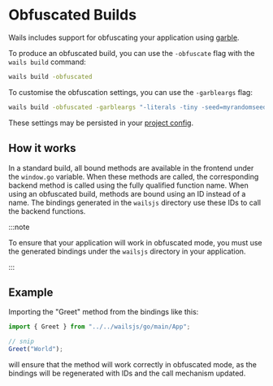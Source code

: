 # Obfuscated Builds

Wails includes support for obfuscating your application using [garble](https://github.com/burrowers/garble).

To produce an obfuscated build, you can use the `-obfuscate` flag with the `wails build` command:

```bash
wails build -obfuscated
```

To customise the obfuscation settings, you can use the `-garbleargs` flag:

```bash
wails build -obfuscated -garbleargs "-literals -tiny -seed=myrandomseed"
```

These settings may be persisted in your [project config](../reference/project-config).

## How it works

In a standard build, all bound methods are available in the frontend under the `window.go` variable. When these methods are called, the corresponding backend method is called using the fully qualified function name. When using an obfuscated build, methods are bound using an ID instead of a name. The bindings generated in the `wailsjs` directory use these IDs to call the backend functions.

:::note

To ensure that your application will work in obfuscated mode, you must use the generated bindings under the `wailsjs` directory in your application.

:::

## Example

Importing the "Greet" method from the bindings like this:

```js
import { Greet } from "../../wailsjs/go/main/App";

// snip
Greet("World");
```

will ensure that the method will work correctly in obfuscated mode, as the bindings will be regenerated with IDs and the call mechanism updated.
